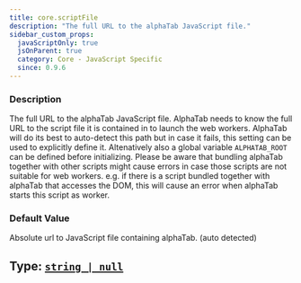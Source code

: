 ```yaml
---
title: core.scriptFile
description: "The full URL to the alphaTab JavaScript file."
sidebar_custom_props:
  javaScriptOnly: true
  jsOnParent: true
  category: Core - JavaScript Specific
  since: 0.9.6
---
```




<SettingsHeader />



### Description
The full URL to the alphaTab JavaScript file. AlphaTab needs to know the full URL to the script file it is contained in to launch the web workers. AlphaTab will do its best to auto-detect
this path but in case it fails, this setting can be used to explicitly define it. Altenatively also a global variable `ALPHATAB_ROOT` can
be defined before initializing. Please be aware that bundling alphaTab together with other scripts might cause errors
in case those scripts are not suitable for web workers. e.g. if there is a script bundled together with alphaTab that accesses the DOM,
this will cause an error when alphaTab starts this script as worker.


### Default Value

Absolute url to JavaScript file containing alphaTab. (auto detected)

## Type: [`string | null`](https://mdn.io/string)


